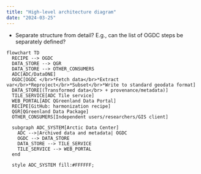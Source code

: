 ```yaml
---
title: "High-level architecture diagram"
date: "2024-03-25"
---
```


* Separate structure from detail? E.g., can the list of OGDC steps be separately defined?


```mermaid
flowchart TD
  RECIPE --> OGDC
  DATA_STORE --> QGR
  DATA_STORE --> OTHER_CONSUMERS
  ADC[ADC/DataONE]
  OGDC[OGDC </br>*Fetch data</br>*Extract var</br>*Reproject</br>*Subset</br>*Write to standard geodata format]
  DATA_STORE[(Transformed data</br> + provenance/metadata)]
  TILE_SERVICE[ADC Tile service]
  WEB_PORTAL[ADC QGreenland Data Portal]
  RECIPE[GitHub: harmonization recipe]
  QGR[QGreenland Data Package]
  OTHER_CONSUMERS[Independent users/researchers/GIS client]

  subgraph ADC_SYSTEM[Arctic Data Center]
    ADC -->|Archived data and metadata| OGDC
    OGDC --> DATA_STORE
    DATA_STORE --> TILE_SERVICE
    TILE_SERVICE --> WEB_PORTAL
  end

  style ADC_SYSTEM fill:#FFFFFF;
```

